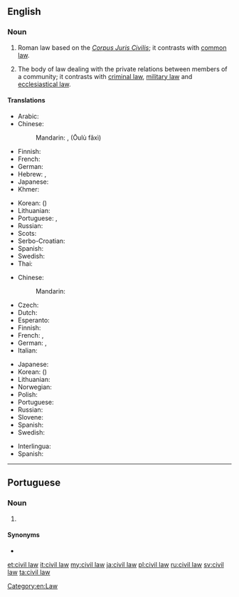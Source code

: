 {{also|civil-law}}
==English==
{{wikipedia}}

===Noun===
{{en-noun}}

# {{lb|en|legal}} Roman law based on the ''[[Corpus Juris Civilis]]''; it contrasts with [[common law]].
# {{lb|en|legal}} The body of law dealing with the private relations between members of a community; it contrasts with [[criminal law]], [[military law]] and [[ecclesiastical law]].

====Translations====
{{trans-top|legal system contrasting with common law}}
* Arabic: {{t|ar|قَانُون مَدَنِيّ|m}}
* Chinese:
*: Mandarin: {{lang|und|sc=Hant|[[歐陸]][[法系]]}}, {{lang|und|sc=Hans|[[欧陆]][[法系]]}} (Ōulù fǎxì)
* Finnish: {{t|fi|säädösoikeus}}
* French: {{t+|fr|droit civil|m}}
* German: {{t|de|kontinentaleuropäischer Rechtskreis|m}}
* Hebrew: {{t|he|המשפט הקונטיננטלי}}, {{t|he|משפט אזרחי}}
* Japanese: {{t|ja|大陸法|tr=たいりくほう, tairiku hō}}
* Khmer: {{t|km|ច្បាប់រដ្ឋប្បវេណី|tr=jbab roth pak ve ni|sc=Khmr}}
{{trans-mid}}
* Korean: {{t|ko|대륙법|sc=Kore}} ({{t+|ko|大陸法|sc=Kore}})
* Lithuanian: {{t|lt|kontinentinė teisė}}
* Portuguese: {{t|pt|civil law|f}}, {{t|pt|direito romano-germânico|m}}
* Russian: {{t|ru|рома́но-герма́нское пра́во|n}}
* Scots: {{t|sco|ceevil law}}
* Serbo-Croatian: {{t|sh|građansko pravo|n}}
* Spanish: {{t|es|derecho continental|m}}
* Swedish: {{t+|sv|civilrätt|c}}
* Thai: {{t|th|กฎหมายแพ่ง|tr=gòd măai pâeng|sc=Thai}}
{{trans-bottom}}

{{trans-top|body of law dealing with private relations}}
* Chinese:
*: Mandarin: {{t+|cmn|民法|tr=mínfǎ|sc=Hani}}
* Czech: {{t|cs|občanské právo|n}}
* Dutch: {{t|nl|burgerlijk Wetboek}}
* Esperanto: {{t|eo|civila kodo}}
* Finnish: {{t|fi|siviilioikeus}}
* French: {{t+|fr|droit civil|m}}, {{t+|fr|code civil|m}}
* German: {{t+|de|Zivilrecht|n}}, {{t+|de|Privatrecht|n}}
* Italian: {{t+|it|diritto civile|m}}
{{trans-mid}}
* Japanese: {{t+|ja|民法|tr=みんぽう, mimpō|sc=Jpan}}
* Korean: {{t+|ko|민법|sc=Kore}} ({{t+|ko|民法|sc=Kore}})
* Lithuanian: {{t|lt|civiline teise}}
* Norwegian: {{t|no|privatrecht}}
* Polish: {{t|pl|prawo cywilne|n}}
* Portuguese: {{t|pt|direito civil|m}}
* Russian: {{t+|ru|гражда́нское пра́во|n}}
* Slovene: {{t|sl|civilno pravo|n}}
* Spanish: {{t|es|derecho civil|m}}
* Swedish: {{t+|sv|civilrätt|c}}
{{trans-bottom}}

{{checktrans-top}}
* Interlingua: {{t-check|ia|derecto civil}}
* Spanish: {{t-check|es|ley civil|f}}
{{trans-bottom}}

[[Category:en:Law]]

----

==Portuguese==

===Noun===
{{pt-noun|f|-}}

# {{lb|pt|legal}} {{l|en|civil law}} {{gloss|legal system contrasting with common law}}

====Synonyms====
* {{l|pt|direito romano-germânico}}

[[et:civil law]]
[[it:civil law]]
[[my:civil law]]
[[ja:civil law]]
[[pl:civil law]]
[[ru:civil law]]
[[sv:civil law]]
[[ta:civil law]]